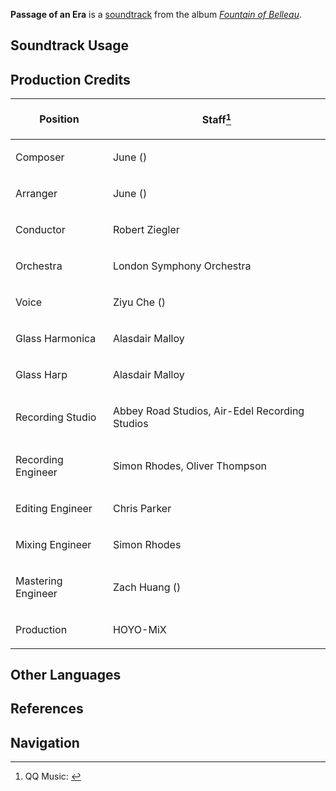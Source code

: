 {{Soundtrack Infobox
|image          = Fountain of Belleau.png
|album          = Fountain of Belleau
|disc           = 3
|number         = 65
|featured       = 
|featured2      = 
|featured3      = 
|featured_disc  = 
|featured_disc2 = 
|featured_disc3 = 
|youtube_id     = yB1-JazWjNE
|spotify_id     = 4bp21jpHfKIesaeuxCKX1Q
|previous       = La cite en la mer
|next           = Fading Anticipation
}}
'''Passage of an Era''' is a [[soundtrack]] from the album ''[[Fountain of Belleau]]''.

==Soundtrack Usage==
{{Soundtrack Usage
|quest    = 
|location = Fontaine//underwater;;Institute of Natural Philosophy;;Tower of Ipsissimus//underwater, after [[Waking from the Great Dream (Quest)|sinking]];;Secret Vault
|domain   = 
|eventgameplay = A Little Stroll Backstage//stage 5
}}

==Production Credits==
{| class="wikitable"
! Position
! Staff<ref>QQ Music: [https://y.qq.com/n/ryqq/songDetail/000wZiaw2ijpfL {{zh|流光过隙 Passage of an Era}}]</ref>
|-
! Composer
| June ({{zh|刘越}})
|-
! Arranger
| June ({{zh|刘越}})
|-
! Conductor
| Robert Ziegler
|-
! Orchestra
| London Symphony Orchestra
|-
! Voice
| Ziyu Che ({{zh|车子玉}})
|-
! Glass Harmonica
| Alasdair Malloy
|-
! Glass Harp
| Alasdair Malloy
|-
! Recording Studio
| Abbey Road Studios, Air-Edel Recording Studios
|-
! Recording Engineer
| Simon Rhodes, Oliver Thompson
|-
! Editing Engineer
| Chris Parker
|-
! Mixing Engineer
| Simon Rhodes
|-
! Mastering Engineer
| Zach Huang ({{zh|黄巍}})
|-
! Production
| HOYO-MiX
|}
<!--
==Videos==
<gallery>
</gallery>

==Trivia==
-->
==Other Languages==
{{Other Languages
|en      = Passage of an Era
|zhs     = 流光过隙
|zhs_rm  = 
|zhs_tl  = 
|ja      = 間隙を縫う流光
|ja_rm   = Kangeki wo Nuu Ryuukou
|ja_tl   = 
}}

==References==
{{Reflist}}

==Navigation==
{{Soundtrack Navbox|Fountain of Belleau}}
